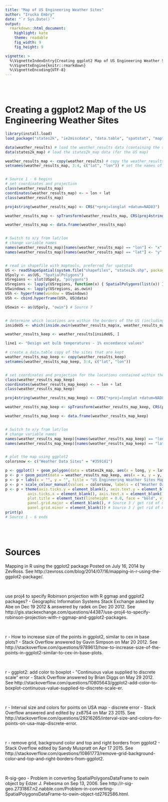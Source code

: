 ```yaml
---
title: "Map of US Engineering Weather Sites"
author: "Irucka Embry"
date: "`r Sys.Date()`"
output:
  rmarkdown::html_document:
    highlight: kate
    theme: readable
    fig_width: 9
    fig_height: 9

vignette: >
  %\VignetteIndexEntry{Creating ggplot2 Map of US Engineering Weather Sites}
  %\VignetteEngine{knitr::rmarkdown}
  %\VignetteEncoding{UTF-8}
---
```


<br />
<br />

# Creating a ggplot2 Map of the US Engineering Weather Sites

```r
library(install.load)
load_package("states2k", "ie2miscdata", "data.table", "spatstat", "maptools", "ggplot2") # load needed packages using the load_package function from the install.load package (it is assumed that you have already installed these packages)

data(weather_results) # load the weather_results data (containing the site information for US weather stations)
data(states2k_map) # load the states2k_map data (for the US map)

weather_results_map <- copy(weather_results) # copy the weather_results using data.table
setnames(weather_results_map, 3:4, c("lat", "lon")) # set the names of columns 3 and 4 using data.table


# Source 1 - 6 begins
# set coordinates and projection
class(weather_results_map)
coordinates(weather_results_map) <- ~ lon + lat
class(weather_results_map)

proj4string(weather_results_map) <- CRS("+proj=longlat +datum=NAD83")

weather_results_map <- spTransform(weather_results_map, CRS(proj4string(states2k_map)))

weather_results_map <- data.frame(weather_results_map)


# Switch to x/y from lat/lon
# change variable names
names(weather_results_map)[names(weather_results_map) == "lon"] <- "x"
names(weather_results_map)[names(weather_results_map) == "lat"] <- "y"


# read in shapefile with maptools, preferred for spatstat
US <- readShapeSpatial(system.file("shapefiles", "states2k.shp", package = "states2k"))
USpoly <- as(US, "SpatialPolygons")
USregions <- slot(USpoly, "polygons")
USregions <- lapply(USregions, function(x) { SpatialPolygons(list(x)) })
USwindows <- lapply(USregions, as.owin)
USh <- hyperframe(window = USwindows)
USh <- cbind.hyperframe(USh, US@data)

USowin <- as(USpoly, "owin") # Source 7


# determine which locations are within the borders of the US (including Alaska, Hawai'i, and Puerto Rico)
insideUS <- which(inside.owin(weather_results_map$x, weather_results_map$y, USowin)) # Source 7

weather_results_keep <- weather_results[insideUS, ]

line1 <- "Design wet bulb temperatures - 1% exceedance values"

# create a data.table copy of the sites that are kept
weather_results_map_keep <- copy(weather_results_keep)
setnames(weather_results_map_keep, 3:4, c("lat", "lon"))


# set coordinates and projection for the locations contained within the US
class(weather_results_map_keep)
coordinates(weather_results_map_keep) <- ~ lon + lat
class(weather_results_map_keep)

proj4string(weather_results_map_keep) <- CRS("+proj=longlat +datum=NAD83")

weather_results_map_keep <- spTransform(weather_results_map_keep, CRS(proj4string(states2k_map)))

weather_results_map_keep <- data.frame(weather_results_map_keep)


# Switch to x/y from lat/lon
# change variable names
names(weather_results_map_keep)[names(weather_results_map_keep) == "lon"] <- "x"
names(weather_results_map_keep)[names(weather_results_map_keep) == "lat"] <- "y"


# plot the map using ggplot2
colorsnow <- c("Weather Data Sites" = "#3591d1")

p <- ggplot() + geom_polygon(data = states2k_map, aes(x = long, y = lat, group = group), colour = "black", fill = "white")
p <- p + geom_point(data = weather_results_map_keep, aes(x = x, y = y, color = "Weather Data Sites"))
p <- p + labs(x = "", y = "", title = "US Engineering Weather Sites Map")
p <- p + scale_colour_manual(values = colorsnow, labels = c("Weather Data Sites"), name = "Legend")
p <- p + theme(axis.ticks.y = element_blank(), axis.text.y = element_blank(), # get rid of x ticks/text
          axis.ticks.x = element_blank(), axis.text.x = element_blank(), # get rid of y ticks/text
          plot.title = element_text(lineheight = 0.8, face = "bold", vjust = 1), # make title bold and add space
          panel.grid.major = element_blank(), # Source 3 / get rid of major grid
          panel.grid.minor = element_blank()) # Source 3 / get rid of minor grid
print(p)
# Source 1 - 6 ends
```

<br />
<br />

# Sources

Mapping in R using the ggplot2 package Posted on July 16, 2014 by ZevRoss. See http://zevross.com/blog/2014/07/16/mapping-in-r-using-the-ggplot2-package/.

<br />

use proj4 to specify Robinson projection with R ggmap and ggplot2 packages? - Geographic Information Systems Stack Exchange asked by Abe on Dec 19 2012 & answered by radek on Dec 20 2012. See http://gis.stackexchange.com/questions/44387/use-proj4-to-specify-robinson-projection-with-r-ggmap-and-ggplot2-packages.

<br />

r - How to increase size of the points in ggplot2, similar to cex in base plots? - Stack Overflow answered by Gavin Simpson on Mar 20 2012. See http://stackoverflow.com/questions/9789613/how-to-increase-size-of-the-points-in-ggplot2-similar-to-cex-in-base-plots.

<br />

r - ggplot2: add color to boxplot - &quot;Continuous value supplied to discrete scale&quot; error - Stack Overflow answered by Brian Diggs on May 29 2012. See http://stackoverflow.com/questions/10805643/ggplot2-add-color-to-boxplot-continuous-value-supplied-to-discrete-scale-er.

<br />

r - Interval size and colors for points on USA map - discrete error - Stack Overflow answered and edited by zx8754 on Mar 23 2015. See http://stackoverflow.com/questions/29216265/interval-size-and-colors-for-points-on-usa-map-discrete-error.

<br />

r - remove grid, background color and top and right borders from ggplot2 - Stack Overflow edited by Sandy Muspratt on Apr 17 2015. See http://stackoverflow.com/questions/10861773/remove-grid-background-color-and-top-and-right-borders-from-ggplot2.

<br />

R-sig-geo - Problem in converting SpatialPolygonsDataFrame to owin object by Edzer J. Pebesma on Sep 13, 2006. See http://r-sig-geo.2731867.n2.nabble.com/Problem-in-converting-SpatialPolygonsDataFrame-to-owin-object-td2762586.html.
